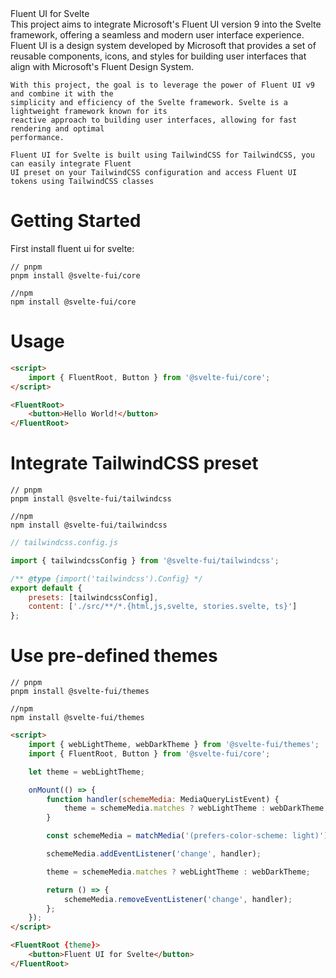 
<Meta title="Fluent UI/Introduction" />

<div className="title">Fluent UI for Svelte</div>

<div className="description"> 
	This project aims to integrate Microsoft's Fluent UI version 9 into the Svelte framework, offering
    a seamless and modern user interface experience. Fluent UI is a design system developed by
    Microsoft that provides a set of reusable components, icons, and styles for building user
    interfaces that align with Microsoft's Fluent Design System.

    With this project, the goal is to leverage the power of Fluent UI v9 and combine it with the
    simplicity and efficiency of the Svelte framework. Svelte is a lightweight framework known for its
    reactive approach to building user interfaces, allowing for fast rendering and optimal
    performance.

    Fluent UI for Svelte is built using TailwindCSS for TailwindCSS, you can easily integrate Fluent
    UI preset on your TailwindCSS configuration and access Fluent UI tokens using TailwindCSS classes
</div>

# Getting Started

First install fluent ui for svelte:

```shell
// pnpm
pnpm install @svelte-fui/core

//npm
npm install @svelte-fui/core
```

# Usage

```html
<script>
	import { FluentRoot, Button } from '@svelte-fui/core';
</script>

<FluentRoot>
	<button>Hello World!</button>
</FluentRoot>
```

# Integrate TailwindCSS preset

```
// pnpm
pnpm install @svelte-fui/tailwindcss

//npm
npm install @svelte-fui/tailwindcss
```

```js
// tailwindcss.config.js

import { tailwindcssConfig } from '@svelte-fui/tailwindcss';

/** @type {import('tailwindcss').Config} */
export default {
	presets: [tailwindcssConfig],
	content: ['./src/**/*.{html,js,svelte, stories.svelte, ts}']
};
```

# Use pre-defined themes

```
// pnpm
pnpm install @svelte-fui/themes

//npm
npm install @svelte-fui/themes
```

```html
<script>
	import { webLightTheme, webDarkTheme } from '@svelte-fui/themes';
	import { FluentRoot, Button } from '@svelte-fui/core';

	let theme = webLightTheme;

	onMount(() => {
		function handler(schemeMedia: MediaQueryListEvent) {
			theme = schemeMedia.matches ? webLightTheme : webDarkTheme;
		}

		const schemeMedia = matchMedia('(prefers-color-scheme: light)');

		schemeMedia.addEventListener('change', handler);

		theme = schemeMedia.matches ? webLightTheme : webDarkTheme;

		return () => {
			schemeMedia.removeEventListener('change', handler);
		};
	});
</script>

<FluentRoot {theme}>
	<button>Fluent UI for Svelte</button>
</FluentRoot>
```

<style>
	{`
	* {
		font-size: 1rem;
	}

	.description {
		font-size: 1rem;
		font-weight: 500;
	}

    .title {
      font-size: 4rem;
      font-weight: 700;
    }

  `}
</style>
